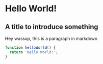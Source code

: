 # Hello World!

## A title to introduce something

Hey wassup, this is a paragraph in markdown.

```js
function helloWorld() {
  return 'Hello World!';
}
```
